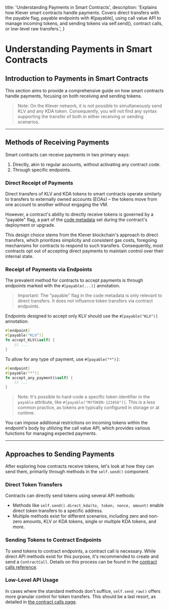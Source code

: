  title: 'Understanding Payments in Smart Contracts',
  description:
    'Explains how Klever smart contracts handle payments. Covers direct transfers with the payable flag, payable endpoints with #[payable], using call value API to manage incoming tokens, and sending tokens via self.send(), contract calls, or low-level raw transfers.',
}

# Understanding Payments in Smart Contracts

## Introduction to Payments in Smart Contracts

This section aims to provide a comprehensive guide on how smart contracts handle payments, focusing on both receiving and sending tokens.

> Note: On the Klever network, it is not possible to simultaneously send KLV and any KDA token. Consequently, you will not find any syntax supporting the transfer of both in either receiving or sending scenarios.

---

## Methods of Receiving Payments

Smart contracts can receive payments in two primary ways:

1. Directly, akin to regular accounts, without activating any contract code.
2. Through specific endpoints.

### Direct Receipt of Payments

Direct transfers of KLV and KDA tokens to smart contracts operate similarly to transfers to externally owned accounts (EOAs) – the tokens move from one account to another without engaging the VM.

However, a contract's ability to directly receive tokens is governed by a "payable" flag, a part of the [code metadata](/smart-contracts/data/code-metadata) set during the contract's deployment or upgrade.

This design choice stems from the Klever blockchain's approach to direct transfers, which prioritizes simplicity and consistent gas costs, foregoing mechanisms for contracts to respond to such transfers. Consequently, most contracts opt out of accepting direct payments to maintain control over their internal state.

### Receipt of Payments via Endpoints

The prevalent method for contracts to accept payments is through endpoints marked with the `#[payable(...)]` annotation.

> Important: The "payable" flag in the code metadata is only relevant to direct transfers. It does not influence token transfers via contract endpoints.

Endpoints designed to accept only KLV should use the `#[payable("KLV")]` annotation:

```rust
#[endpoint]
#[payable("KLV")]
fn accept_KLV(&self) {
	// ...
}
```

To allow for any type of payment, use `#[payable("*")]`:

```rust
#[endpoint]
#[payable("*")]
fn accept_any_payment(&self) {
	// ...
}
```

> Note: It's possible to hard-code a specific token identifier in the `payable` attribute, like `#[payable("MYTOKEN-123456")]`. This is a less common practice, as tokens are typically configured in storage or at runtime.

You can impose additional restrictions on incoming tokens within the endpoint's body by utilizing the call value API, which provides various functions for managing expected payments.

---

## Approaches to Sending Payments

After exploring how contracts receive tokens, let's look at how they can send them, primarily through methods in the `self.send()` component.

### Direct Token Transfers

Contracts can directly send tokens using several API methods:

- Methods like `self.send().direct_kda(to, token, nonce, amount)` enable direct token transfers to a specific address.
- Multiple methods exist for different scenarios, including zero and non-zero amounts, KLV or KDA tokens, single or multiple KDA tokens, and more.

### Sending Tokens to Contract Endpoints

To send tokens to contract endpoints, a contract call is necessary. While direct API methods exist for this purpose, it's recommended to create and send a `ContractCall`. Details on this process can be found in the [contract calls reference](calls).

### Low-Level API Usage

In cases where the standard methods don't suffice, `self.send_raw()` offers more granular control for token transfers. This should be a last resort, as detailed in [the contract calls page](calls).
